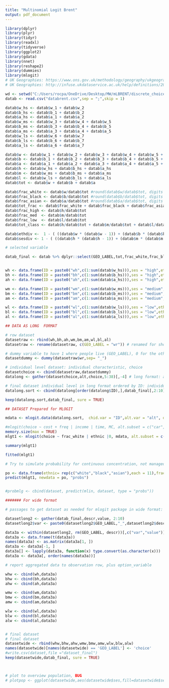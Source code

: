 ---
title: "Multinomial Logit Brent"
output: pdf_document
---

```{r setup, include=FALSE}
library(dplyr)
library(plyr)
library(tidyr)
library(readxl)
library(tidyverse)
library(ggplot2)
library(gdata)
library(nnet)
library(reshape2)
library(dummies)
library(mlogit)
# UK Geographies: https://www.ons.gov.uk/methodology/geography/ukgeographies/censusgeography#output-area-oa
# UK Geographies: http://infuse.ukdataservice.ac.uk/help/definitions/2011geographies/index.html 

wd <- setwd("C:/Users/rocpa/OneDrive/Desktop/MW/mLBRENT/discrete_choice-master/multinomial logit/")
datab <- read.csv("databrent.csv",sep = ";",skip = 1)

datab$w_hs <- datab$w_1 + datab$w_2
datab$b_hs <- datab$b_1 + datab$b_2
datab$a_hs <- datab$a_1 + datab$a_2
datab$w_ms <- datab$w_3 + datab$w_4 + datab$w_5
datab$b_ms <- datab$b_3 + datab$b_4 + datab$b_5
datab$a_ms <- datab$a_3 + datab$a_4 + datab$a_5
datab$w_ls <- datab$w_6 + datab$w_7
datab$b_ls <- datab$b_6 + datab$b_7
datab$a_ls <- datab$a_6 + datab$a_7

datab$w <- datab$w_1 + datab$w_2 + datab$w_3 + datab$w_4 + datab$w_5 + datab$w_6 + datab$w_7
datab$b <- datab$b_1 + datab$b_2 + datab$b_3 + datab$b_4 + datab$b_5 + datab$b_6 + datab$b_7
datab$a <- datab$a_1 + datab$a_2 + datab$a_3 + datab$a_4 + datab$a_5 + datab$a_6 + datab$a_7
datab$h <- datab$w_hs + datab$b_hs + datab$a_hs
datab$m <- datab$w_ms + datab$b_ms + datab$a_ms
datab$l <- datab$w_ls + datab$b_ls + datab$a_ls
datab$tot <- datab$w + datab$b + datab$a

datab$frac_white <- datab$w/datab$tot #round(datab$w/datab$tot, digits = 2)
datab$frac_black <- datab$b/datab$tot #round(datab$b/datab$tot, digits = 2)
datab$frac_asian <- datab$a/datab$tot #round(datab$a/datab$tot, digits = 2)
datab$tot_frac <- datab$frac_white + datab$frac_black + datab$frac_asian
datab$frac_high <- datab$h/datab$tot
datab$frac_med  <- datab$m/datab$tot
datab$frac_low  <- datab$l/datab$tot
datab$tot_class <- datab$h/datab$tot + datab$m/datab$tot + datab$l/datab$tot

datab$ethdiv <-  1 - ( ((datab$w * (datab$w - 1)) + (datab$b * (datab$b - 1)) + (datab$a * (datab$a - 1))) / (datab$tot * (datab$tot - 1))  )
datab$sesdiv <- 1 - ( ((datab$h * (datab$h - 1)) + (datab$m * (datab$m - 1)) + (datab$l * (datab$l - 1))) / (datab$tot * (datab$tot - 1))  )

# selected variable

datab_final <- datab %>% dplyr::select(GEO_LABEL,tot,frac_white,frac_black,frac_asian,frac_high,frac_med,frac_low,ethdiv,sesdiv,w_hs,b_hs,a_hs,w_ms,b_ms,a_ms,w_ls,b_ls,a_ls)


wh <- data.frame(ID = paste0("wh",c(1:sum(datab$w_hs))),ses = "high",ethnic = "white",uncount(datab_final, as.numeric(datab$w_hs)))[,1:4]
bh <- data.frame(ID = paste0("bh",c(1:sum(datab$b_hs))),ses = "high",ethnic = "black",uncount(datab_final, as.numeric(datab$b_hs)))[,1:4]
ah <- data.frame(ID = paste0("ah",c(1:sum(datab$a_hs))),ses = "high",ethnic = "asian",uncount(datab_final, as.numeric(datab$a_hs)))[,1:4]

wm <- data.frame(ID = paste0("wm",c(1:sum(datab$w_ms))),ses = "medium",ethnic = "white",uncount(datab_final, as.numeric(datab$w_ms)))[,1:4]
bm <- data.frame(ID = paste0("bm",c(1:sum(datab$b_ms))),ses = "medium",ethnic = "black",uncount(datab_final, as.numeric(datab$b_ms)))[,1:4]
am <- data.frame(ID = paste0("am",c(1:sum(datab$a_ms))),ses = "medium",ethnic = "asian",uncount(datab_final, as.numeric(datab$a_ms)))[,1:4]

wl <- data.frame(ID = paste0("wl",c(1:sum(datab$w_ls))),ses = "low",ethnic = "white",uncount(datab_final, as.numeric(datab$w_ls)))[,1:4]
bl <- data.frame(ID = paste0("bl",c(1:sum(datab$b_ls))),ses = "low",ethnic = "black",uncount(datab_final, as.numeric(datab$b_ls)))[,1:4]
al <- data.frame(ID = paste0("al",c(1:sum(datab$a_ls))),ses = "low",ethnic = "asian",uncount(datab_final, as.numeric(datab$a_ls)))[,1:4]

## DATA AS LONG  FORMAT

# row dataset
datasetraw <- rbind(wh,bh,ah,wm,bm,am,wl,bl,al)
datasetraw <- rename(datasetraw, c(GEO_LABEL = "wr")) # renamed for shortness

# dummy variable to have 1 where people live (GEO_LABEL), 0 for the other wards
datasetdummy <- dummy(datasetraw$wr,sep= "_")

# individual level dataset: individual characteristic, choice
datasetchoice <- cbind(datasetraw,datasetdummy)
datalong <- gather(datasetchoice,alt,choice,5:38)[,-4] # long format: alt variable, choice (1=yes, 0= no)

# final dataset individual level in long format ordered by ID: individual characteristic ID, choice, alternative characteristics from aggregate data
datalong.sort <- cbind(datalong[order(datalong$ID),],datab_final[,2:10]) 

keep(datalong.sort,datab_final, sure = TRUE)

## DATASET Prepared for MLOGIT

mdata <- mlogit.data(datalong.sort,  chid.var = "ID",alt.var = "alt", drop.index = TRUE)

```

```{r mlgt1, include=TRUE, echo=FALSE}
#mlogit(choice ~ cost + freq | income | time, MC, alt.subset = c("car", "train", "air"), reflevel = "car")
memory.size(max = TRUE)
mlgt1 <- mlogit(choice ~ frac_white | ethnic |0, mdata, alt.subset = c("wr_Brent001", "wr_Brent002", "wr_Brent003"),reflevel = "wr_Brent001")

summary(mlgt1)

fitted(mlgt1)

# Try to simulate probability for continuous concentration, not managed yet

po <- data.frame(ethnic= rep(c("white","black","asian"),each = 11),frac_white = rep(seq(0,1,by=0.1),3))
predict(mlgt1, newdata = po, "probs")


#probmlg <- cbind(dataset, predict(mlin, dataset, type = "probs"))
```



```{r wide format, include=FALSE, echo=FALSE}
####### For wide format

# passages to get dataset as needed for mlogit package in wide format: each column repeats variable for each option: A_ethwithe, B_ethwhite etc.

datasetlong2 <- gather(datab_final,descr,value, 2:10)
datasetlong2$var <- paste0(datasetlong2$GEO_LABEL,"_",datasetlong2$descr)

data3a <- within(datasetlong2, rm(GEO_LABEL, descr))[,c("var","value")]  # as.data.frame(datasetlong2[- c(datasetlong2$GEO_LABEL,datasetlong2$descr)])
data3a <- data.frame(t(data3a))
names(data3a) <- as.matrix(data3a[1, ])                                  # to let first row become name of variable
data3a <- data3a[-1, ]
data3a[] <- lapply(data3a, function(x) type.convert(as.character(x)))
data3a <- data3a[, order(names(data3a))]

# report aggregated data to observation row, plus option_variable

whw <- cbind(wh,data3a)
bhw <- cbind(bh,data3a)
ahw <- cbind(ah,data3a)

wmw <- cbind(wm,data3a)
bmw <- cbind(bm,data3a)
amw <- cbind(am,data3a)

wlw <- cbind(wl,data3a)
blw <- cbind(bl,data3a)
alw <- cbind(al,data3a)


# final dataset
# final dataset
datasetwide <- rbind(whw,bhw,ahw,wmw,bmw,amw,wlw,blw,alw)
names(datasetwide)[names(datasetwide) == 'GEO_LABEL'] <- 'choice'
#write.csv(dataset,file ="dataset_final")
keep(datasetwide,datab_final, sure = TRUE)



# plot to overview population, BUG
# plotpop <- ggplot(datasetwide,aes(datasetwide$ses,fill=datasetwide$ses)) + geom_bar() + facet_wrap(datasetwide$ethnic) + scale_fill_manual( values =c(high = "green",medium = "orange",low ="blue")) + geom_text(stat="count", aes(label=..count..),vjust = 0)



```





















